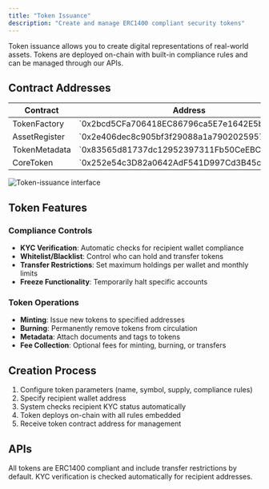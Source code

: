 ```yaml
---
title: "Token Issuance"
description: "Create and manage ERC1400 compliant security tokens"
---
```


Token issuance allows you to create digital representations of real-world assets. Tokens are deployed on-chain with built-in compliance rules and can be managed through our APIs.

## Contract Addresses

<table>
  <thead>
    <tr>
      <th>Contract</th>
      <th>Address</th>
    </tr>
  </thead>
  <tbody>
    <tr>
      <td>TokenFactory</td>
      <td>`0x2bcd5CFa706418EC86796ca5E7e1642E5b1B99d5`</td>
    </tr>
    <tr>
      <td>AssetRegister</td>
      <td>`0x2e406dec8c905bf3f29088a1a790202595756202`</td>
    </tr>
    <tr>
      <td>TokenMetadata</td>
      <td>`0x83565d81737dc12952397311Fb50CeEBC6e29A3b`</td>
    </tr>
    <tr>
      <td>CoreToken</td>
      <td>`0x252e54c3D82a0642AdF541D997Cd3B45c847bD4f`</td>
    </tr>
  </tbody>
</table>

<img src="/images/issuance-interface.png" alt="Token-issuance interface" />

## Token Features

### Compliance Controls
- **KYC Verification**: Automatic checks for recipient wallet compliance
- **Whitelist/Blacklist**: Control who can hold and transfer tokens
- **Transfer Restrictions**: Set maximum holdings per wallet and monthly limits
- **Freeze Functionality**: Temporarily halt specific accounts

### Token Operations
- **Minting**: Issue new tokens to specified addresses
- **Burning**: Permanently remove tokens from circulation
- **Metadata**: Attach documents and tags to tokens
- **Fee Collection**: Optional fees for minting, burning, or transfers

## Creation Process

1. Configure token parameters (name, symbol, supply, compliance rules)
2. Specify recipient wallet address
3. System checks recipient KYC status automatically
4. Token deploys on-chain with all rules embedded
5. Receive token contract address for management

## APIs
  <Card title="Tokenization APIs" icon="coin" href="/tokenization-intro">
  </Card>

<Note>
All tokens are ERC1400 compliant and include transfer restrictions by default. KYC verification is checked automatically for recipient addresses.
</Note>